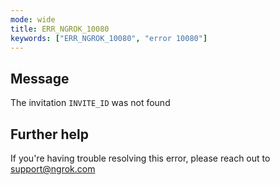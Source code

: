 ```yaml
---
mode: wide
title: ERR_NGROK_10080
keywords: ["ERR_NGROK_10080", "error 10080"]
---
```


## Message

The invitation `INVITE_ID` was not found

## Further help

If you're having trouble resolving this error, please reach out to [support@ngrok.com](mailto:support@ngrok.com?subject=Help%20with%20ERR_NGROK_10080)
